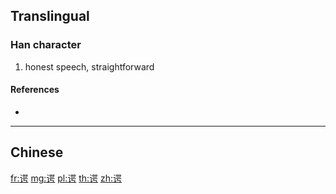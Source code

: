 {{character info/new}}
{{also|諤}}
==Translingual==

===Han character===
{{Han char|rn=149|rad=讠|as=09|sn=11|four=|canj=IVRRS}}

# honest speech, straightforward

====References====
* {{Han ref|kx=1188.181|hdz=63998.060|uh=8C14|ud=35860}}

----

==Chinese==
{{zh-see|諤}}

[[fr:谔]]
[[mg:谔]]
[[pl:谔]]
[[th:谔]]
[[zh:谔]]